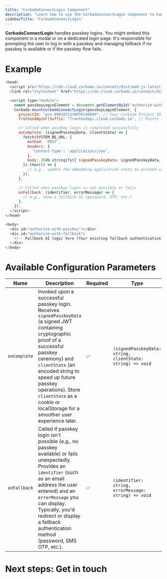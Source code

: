 ```yaml
---
title: "CorbadoConnectLogin Component"
description: "Learn how to use the CorbadoConnectLogin component to handle passkey-based user authentication."
sidebarTitle: "CorbadoConnectLogin"
---
```



**CorbadoConnectLogin** handles passkey logins. You might embed this component in a modal or on a dedicated login page. It's responsible for prompting the user to log in with a passkey and managing fallback if no passkey is available or if the passkey flow fails.

# Example

```js
<head>
  <script src="https://cdn.cloud.corbado.io/connect/dist/web-js-latest.min.js"></script>
  <link rel="stylesheet" href="https://cdn.cloud.corbado.io/connect/dist/web-js-latest.min.css" />

  <script type="module">
    const passkeyLoginElement = document.getElementById('authorize-with-passkey');
    Corbado.mountCorbadoConnectLogin(passkeyLoginElement, {
      projectId: "pro-9991871320976140999", // Your Corbado Project ID
      frontendApiUrlSuffix: "frontendapi.cloud.corbado.io", // Points to your chosen Corbado Frontend API environment

      // Called when passkey login is completed successfully
      onComplete: (signedPasskeyData, clientState) => {
        fetch(SYSTEM_BE_URL, {
          method: 'POST',
          headers: {
            'Content-Type': 'application/json',
          },
          body: JSON.stringify({ signedPasskeyData: signedPasskeyData, clientState: clientState }),
        }).then(() => {
          // e.g., update the embedding application state to proceed with the next step
        });
      },

      // Called when passkey login is not possible or fails
      onFallback: (identifier, errorMessage) => {
        // e.g., show a fallback UI (password, OTP, etc.)
      },
    });
  </script>
</head>

<body>
  <div id="authorize-with-passkey"></div>
  <div id="authorize-with-fallback">
    <!-- Fallback UI logic here (Your existing fallback authentication comes here) -->
  </div>
</body>
```

# Available Configuration Parameters

| **Name**     | **Description**                                                                                                                                                                                                                                                                                                         | **Required** | **Type**                                                   |
| ------------ | ----------------------------------------------------------------------------------------------------------------------------------------------------------------------------------------------------------------------------------------------------------------------------------------------------------------------- | ------------ | ---------------------------------------------------------- |
| `onComplete` | Invoked upon a successful passkey login. Receives `signedPasskeyData` (a signed JWT containing cryptographic proof of a successful passkey ceremony) and `clientState` (an encoded string to speed up future passkey operations). Store `clientState` as a cookie or localStorage for a smoother user experience later. | ✅            | `(signedPasskeyData: string, clientState: string) => void` |
| `onFallback` | Called if passkey login isn't possible (e.g., no passkey available) or fails unexpectedly. Provides an `identifier` (such as an email address the user entered) and an `errorMessage` you can display. Typically, you'd redirect or display a fallback authentication method (password, SMS OTP, etc.).                 | ✅            | `(identifier: string, errorMessage: string) => void`       |

# Next steps: Get in touch

<GetInTouch></GetInTouch>